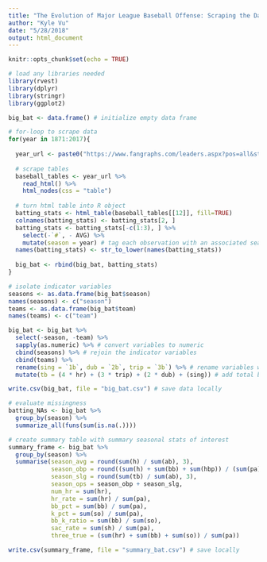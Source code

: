 ```yaml
---
title: "The Evolution of Major League Baseball Offense: Scraping the Data"
author: "Kyle Vu"
date: "5/28/2018"
output: html_document
---
```


```r
knitr::opts_chunk$set(echo = TRUE)
```

```r
# load any libraries needed
library(rvest)
library(dplyr)
library(stringr)
library(ggplot2)
```

```r
big_bat <- data.frame() # initialize empty data frame

# for-loop to scrape data
for(year in 1871:2017){
  
  year_url <- paste0("https://www.fangraphs.com/leaders.aspx?pos=all&stats=bat&lg=all&qual=0&type=0&season=", year, "&month=0&season1=", year, "&ind=0&team=0,ts&rost=0&age=0&filter=&players=0") # iteratively create urls for each year in defined range above
  
  # scrape tables
  baseball_tables <- year_url %>%
    read_html() %>%
    html_nodes(css = "table")
  
  # turn html table into R object
  batting_stats <- html_table(baseball_tables[[12]], fill=TRUE)
  colnames(batting_stats) <- batting_stats[2, ]
  batting_stats <- batting_stats[-c(1:3), ] %>%
    select(-`#`, - AVG) %>%
    mutate(season = year) # tag each observation with an associated season
  names(batting_stats) <- str_to_lower(names(batting_stats))
  
  big_bat <- rbind(big_bat, batting_stats)
}
```

```r
# isolate indicator variables
seasons <- as.data.frame(big_bat$season)
names(seasons) <- c("season")
teams <- as.data.frame(big_bat$team)
names(teams) <- c("team")

big_bat <- big_bat %>%
  select(-season, -team) %>%
  sapply(as.numeric) %>% # convert variables to numeric
  cbind(seasons) %>% # rejoin the indicator variables
  cbind(teams) %>%
  rename(sing = `1b`, dub = `2b`, trip = `3b`) %>% # rename variables with numerics in name
  mutate(tb = (4 * hr) + (3 * trip) + (2 * dub) + (sing)) # add total bases variable

write.csv(big_bat, file = "big_bat.csv") # save data locally
```



```r
# evaluate missingness
batting_NAs <- big_bat %>%
  group_by(season) %>%
  summarize_all(funs(sum(is.na(.))))

# create summary table with summary seasonal stats of interest
summary_frame <- big_bat %>%
  group_by(season) %>%
  summarise(season_avg = round(sum(h) / sum(ab), 3),
            season_obp = round((sum(h) + sum(bb) + sum(hbp)) / (sum(pa)), 3),
            season_slg = round(sum(tb) / sum(ab), 3),
            season_ops = season_obp + season_slg,
            num_hr = sum(hr),
            hr_rate = sum(hr) / sum(pa),
            bb_pct = sum(bb) / sum(pa),
            k_pct = sum(so) / sum(pa),
            bb_k_ratio = sum(bb) / sum(so),
            sac_rate = sum(sh) / sum(pa),
            three_true = (sum(hr) + sum(bb) + sum(so)) / sum(pa))

write.csv(summary_frame, file = "summary_bat.csv") # save locally
```
